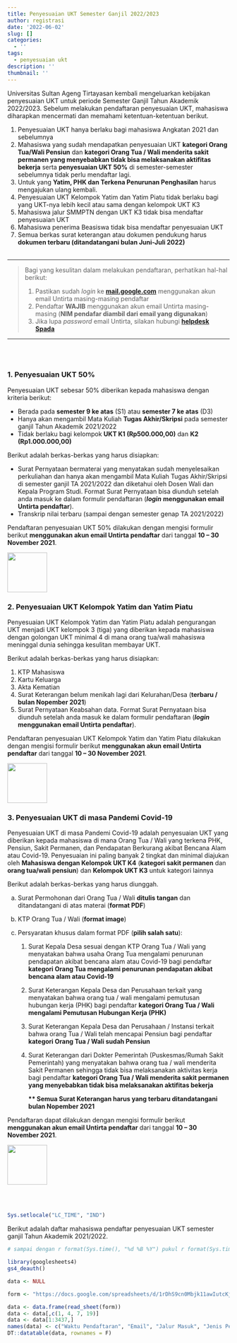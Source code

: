 ```yaml
---
title: Penyesuaian UKT Semester Ganjil 2022/2023
author: registrasi
date: '2022-06-02'
slug: []
categories:
  - ''
tags:
  - penyesuaian ukt
description: ''
thumbnail: ''
---
```


Universitas Sultan Ageng Tirtayasan kembali mengeluarkan kebijakan penyesuaian UKT untuk periode Semester Ganjil Tahun Akademik 2022/2023. Sebelum melakukan pendaftaran penyesuaian UKT, mahasiswa diharapkan mencermati dan memahami ketentuan-ketentuan berikut.

1.  Penyesuaian UKT hanya berlaku bagi mahasiswa Angkatan 2021 dan sebelumnya
2.  Mahasiswa yang sudah mendapatkan penyesuaian UKT **kategori Orang Tua/Wali Pensiun** dan **kategori Orang Tua / Wali menderita sakit permanen yang menyebabkan tidak bisa melaksanakan aktifitas bekerja** serta **penyesuaian UKT 50%** di semester-semester sebelumnya tidak perlu mendaftar lagi.
3.  Untuk yang **Yatim, PHK dan Terkena Penurunan Penghasilan** harus mengajukan ulang kembali.
4.  Penyesuaian UKT Kelompok Yatim dan Yatim Piatu tidak berlaku bagi yang UKT-nya lebih kecil atau sama dengan kelompok UKT K3
5.  Mahasiswa jalur SMMPTN dengan UKT K3 tidak bisa mendaftar penyesuaian UKT
6.  Mahasiswa penerima Beasiswa tidak bisa mendaftar penyesuaian UKT
7.  Semua berkas surat keterangan atau dokumen pendukung harus **dokumen terbaru (ditandatangani bulan Juni-Juli 2022)**<br><br>

------------------------------------------------------------------------

> Bagi yang kesulitan dalam melakukan pendaftaran, perhatikan hal-hal berikut:
>
> 1.  Pastikan sudah *login* ke [**mail.google.com**](mail.google.com) menggunakan akun email Untirta masing-masing pendaftar
> 2.  Pendaftar **WAJIB** menggunakan akun email Untirta masing-masing (**NIM pendafar diambil dari email yang digunakan**)
> 3.  Jika lupa *password* email Untirta, silakan hubungi [**helpdesk Spada**](http://helpdesk.spada.untirta.ac.id/)

------------------------------------------------------------------------

<br><br>

### 1. **Penyesuaian UKT 50%**

Penyesuaian UKT sebesar 50% diberikan kepada mahasiswa dengan kriteria berikut:

-   Berada pada **semester 9 ke atas** (S1) atau **semester 7 ke atas** (D3)
-   Hanya akan mengambil Mata Kuliah **Tugas Akhir/Skripsi** pada semester ganjil Tahun Akademik 2021/2022
-   Tidak berlaku bagi kelompok **UKT K1 (Rp500.000,00)** dan **K2 (Rp1.000.000,00)**

Berikut adalah berkas-berkas yang harus disiapkan:

-   Surat Pernyataan bermaterai yang menyatakan sudah menyelesaikan perkuliahan dan hanya akan mengambil Mata Kuliah Tugas Akhir/Skripsi di semester ganjil TA 2021/2022 dan diketahui oleh Dosen Wali dan Kepala Program Studi. Format Surat Pernyataan bisa diunduh setelah anda masuk ke dalam formulir pendaftaran (***login*** **menggunakan email Untirta pendaftar**).
-   Transkrip nilai terbaru (sampai dengan semester genap TA 2021/2022)

Pendaftaran penyesuaian UKT 50% dilakukan dengan mengisi formulir berikut **menggunakan akun email Untirta pendaftar** dari tanggal **10 -- 30 November 2021**.

[![](images/daftar.jpg){target="_blank" width="90"}](https://docs.google.com/forms/d/e/1FAIpQLSeoQyqSVqpgrB2L7H28CyD6_8Q6OAI3uobN8LUcPPNjmcaacA/viewform)

### **2. Penyesuaian UKT Kelompok Yatim dan Yatim Piatu**

Penyesuaian UKT Kelompok Yatim dan Yatim Piatu adalah pengurangan UKT menjadi UKT kelompok 3 (tiga) yang diberikan kepada mahasiswa dengan golongan UKT minimal 4 di mana orang tua/wali mahasiswa meninggal dunia sehingga kesulitan membayar UKT.

Berikut adalah berkas-berkas yang harus disiapkan:

1.  KTP Mahasiswa
2.  Kartu Keluarga
3.  Akta Kematian
4.  Surat Keterangan belum menikah lagi dari Kelurahan/Desa (**terbaru / bulan Nopember 2021**)
5.  Surat Pernyataan Keabsahan data. Format Surat Pernyataan bisa diunduh setelah anda masuk ke dalam formulir pendaftaran (***login*** **menggunakan email Untirta pendaftar**).

Pendaftaran penyesuaian UKT Kelompok Yatim dan Yatim Piatu dilakukan dengan mengisi formulir berikut **menggunakan akun email Untirta pendaftar** dari tanggal **10 -- 30 November 2021**.

[![](images/daftar.jpg){target="_blank" width="90"}](https://docs.google.com/forms/d/e/1FAIpQLSeoQyqSVqpgrB2L7H28CyD6_8Q6OAI3uobN8LUcPPNjmcaacA/viewform)

### **3. Penyesuaian UKT di masa Pandemi Covid-19**

Penyesuaian UKT di masa Pandemi Covid-19 adalah penyesuaian UKT yang diberikan kepada mahasiswa di mana Orang Tua / Wali yang terkena PHK, Pensiun, Sakit Permanen, dan Pendapatan Berkurang akibat Bencana Alam atau Covid-19. Penyesuaian ini paling banyak 2 tingkat dan minimal diajukan oleh **Mahasiswa dengan Kelompok UKT K4** (**kategori sakit permanen** dan **orang tua/wali pensiun**) dan **Kelompok UKT K3** untuk kategori lainnya

Berikut adalah berkas-berkas yang harus diunggah.

a.  Surat Permohonan dari Orang Tua / Wali **ditulis tangan** dan ditandatangani di atas materai (**format PDF**)

b.  KTP Orang Tua / Wali (**format image**)

c.  Persyaratan khusus dalam format PDF (**pilih salah satu**):

    1.  Surat Kepala Desa sesuai dengan KTP Orang Tua / Wali yang menyatakan bahwa usaha Orang Tua mengalami penurunan pendapatan akibat bencana alam atau Covid-19 bagi pendaftar **kategori Orang Tua mengalami penurunan pendapatan akibat bencana alam atau Covid-19**

    2.  Surat Keterangan Kepala Desa dan Perusahaan terkait yang menyatakan bahwa orang tua / wali mengalami pemutusan hubungan kerja (PHK) bagi pendaftar **kategori Orang Tua / Wali mengalami Pemutusan Hubungan Kerja (PHK)**

    3.  Surat Keterangan Kepala Desa dan Perusahaan / Instansi terkait bahwa orang Tua / Wali telah mencapai Pensiun bagi pendaftar **kategori Orang Tua / Wali sudah Pensiun**

    4.  Surat Keterangan dari Dokter Pemerintah (Puskesmas/Rumah Sakit Pemerintah) yang menyatakan bahwa orang tua / wali menderita Sakit Permanen sehingga tidak bisa melaksanakan aktivitas kerja bagi pendaftar **kategori Orang Tua / Wali menderita sakit permanen yang menyebabkan tidak bisa melaksanakan aktifitas bekerja**

        **\*\* Semua Surat Keterangan harus yang terbaru ditandatangani bulan Nopember 2021**

Pendaftaran dapat dilakukan dengan mengisi formulir berikut **menggunakan akun email Untirta pendaftar** dari tanggal **10 -- 30 November 2021**.

[![](images/daftar.jpg){target="_blank" width="90"}](https://docs.google.com/forms/d/e/1FAIpQLSeoQyqSVqpgrB2L7H28CyD6_8Q6OAI3uobN8LUcPPNjmcaacA/viewform)

<br><br>

```r
Sys.setlocale("LC_TIME", "IND") 
```

Berikut adalah daftar mahasiswa pendaftar penyesuaian UKT semester ganjil Tahun Akademik 2021/2022.

```r
# sampai dengan r format(Sys.time(), "%d %B %Y") pukul r format(Sys.time(), "%X") 

library(googlesheets4)
gs4_deauth()

data <- NULL

form <- "https://docs.google.com/spreadsheets/d/1rDhS9cn0Mbjk11awIutcKjrZdbrtQx2uBlbl8Fiv-yQ/edit?usp=sharing"

data <- data.frame(read_sheet(form))
data <- data[,c(1, 4, 7, 19)]
data <- data[1:3437,]
names(data) <- c("Waktu Pendaftaran", "Email", "Jalur Masuk", "Jenis Penyesuaian")
DT::datatable(data, rownames = F)
```
